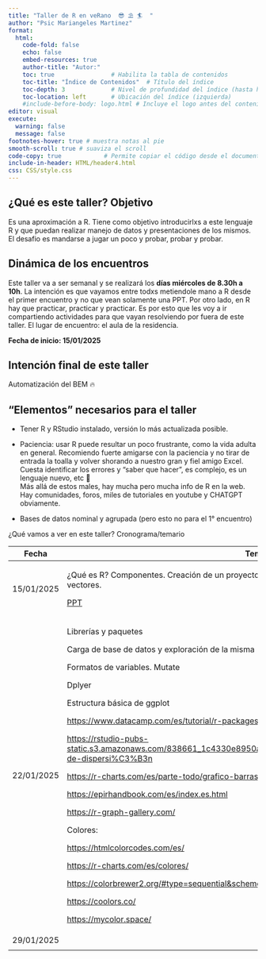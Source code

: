```yaml
---
title: "Taller de R en veRano  😎 ⛱️ 🏄  " 
author: "Psic Mariangeles Martinez"
format: 
  html:
    code-fold: false
    echo: false
    embed-resources: true
    author-title: "Autor:"
    toc: true                # Habilita la tabla de contenidos
    toc-title: "Índice de Contenidos"  # Título del índice
    toc-depth: 3             # Nivel de profundidad del índice (hasta h3)
    toc-location: left       # Ubicación del índice (izquierda)
    #include-before-body: logo.html # Incluye el logo antes del contenido
editor: visual
execute:
  warning: false
  message: false
footnotes-hover: true # muestra notas al pie
smooth-scroll: true # suaviza el scroll
code-copy: true            # Permite copiar el código desde el documento
include-in-header: HTML/header4.html
css: CSS/style.css
---
```


## ¿Qué es este taller? Objetivo

Es una aproximación a R. Tiene como objetivo introducirlxs a este lenguaje R y que puedan realizar manejo de datos y presentaciones de los mismos. El desafio es mandarse a jugar un poco y probar, probar y probar.

## Dinámica de los encuentros

Este taller va a ser semanal y se realizará los **días miércoles de 8.30h a 10h**. La intención es que vayamos entre todxs metiendole mano a R desde el primer encuentro y no que vean solamente una PPT. Por otro lado, en R hay que practicar, practicar y practicar. Es por esto que les voy a ir compartiendo actividades para que vayan resolviendo por fuera de este taller. El lugar de encuentro: el aula de la residencia.

**Fecha de inicio: 15/01/2025**

## Intención final de este taller

Automatización del BEM 🔥

## "Elementos" necesarios para el taller

-   Tener R y RStudio instalado, versión lo más actualizada posible.

-   Paciencia: usar R puede resultar un poco frustrante, como la vida adulta en general. Recomiendo fuerte amigarse con la paciencia y no tirar de entrada la toalla y volver shorando a nuestro gran y fiel amigo Excel. Cuesta identificar los errores y “saber que hacer”, es complejo, es un lenguaje nuevo, etc 🥹\
    Más allá de estos males, hay mucha pero mucha info de R en la web. Hay comunidades, foros, miles de tutoriales en youtube y CHATGPT obviamente.\

-   Bases de datos nominal y agrupada (pero esto no para el 1° encuentro)

¿Qué vamos a ver en este taller? Cronograma/temario

+------------+-----------------------------------------------------------------------------------------------------------------------------+
| Fecha      | Tema                                                                                                                        |
+============+=============================================================================================================================+
| 15/01/2025 | ¿Qué es R? Componentes. Creación de un proyecto. Instalación de paquetes y librerías. Objetos, vectores.                    |
|            |                                                                                                                             |
|            | [PPT](https://docs.google.com/presentation/d/1SshRu0vGfkVj3EqSczcW9uHolhf6ZZ8YpXfBgPY6hn8/edit#slide=id.g20f7af2584a_0_14)  |
+------------+-----------------------------------------------------------------------------------------------------------------------------+
| 22/01/2025 | Librerías y paquetes                                                                                                        |
|            |                                                                                                                             |
|            | Carga de base de datos y exploración de la misma                                                                            |
|            |                                                                                                                             |
|            | Formatos de variables. Mutate                                                                                               |
|            |                                                                                                                             |
|            | Dplyer                                                                                                                      |
|            |                                                                                                                             |
|            | Estructura básica de ggplot                                                                                                 |
|            |                                                                                                                             |
|            | <https://www.datacamp.com/es/tutorial/r-packages-guide>                                                                     |
|            |                                                                                                                             |
|            | <https://rstudio-pubs-static.s3.amazonaws.com/838661_1c4330e8950a44e1a4b94f68d299b55f.html#gr%C3%A1fico-de-dispersi%C3%B3n> |
|            |                                                                                                                             |
|            | <https://r-charts.com/es/parte-todo/grafico-barras-apiladas-ggplot2/>                                                       |
|            |                                                                                                                             |
|            | <https://epirhandbook.com/es/index.es.html>                                                                                 |
|            |                                                                                                                             |
|            | <https://r-graph-gallery.com/>                                                                                              |
|            |                                                                                                                             |
|            | Colores:                                                                                                                    |
|            |                                                                                                                             |
|            | <https://htmlcolorcodes.com/es/>                                                                                            |
|            |                                                                                                                             |
|            | <https://r-charts.com/es/colores/>                                                                                          |
|            |                                                                                                                             |
|            | <https://colorbrewer2.org/#type=sequential&scheme=BuGn&n=3>                                                                 |
|            |                                                                                                                             |
|            | <https://coolors.co/>                                                                                                       |
|            |                                                                                                                             |
|            | <https://mycolor.space/>                                                                                                    |
+------------+-----------------------------------------------------------------------------------------------------------------------------+
| 29/01/2025 |                                                                                                                             |
+------------+-----------------------------------------------------------------------------------------------------------------------------+
|            |                                                                                                                             |
+------------+-----------------------------------------------------------------------------------------------------------------------------+
